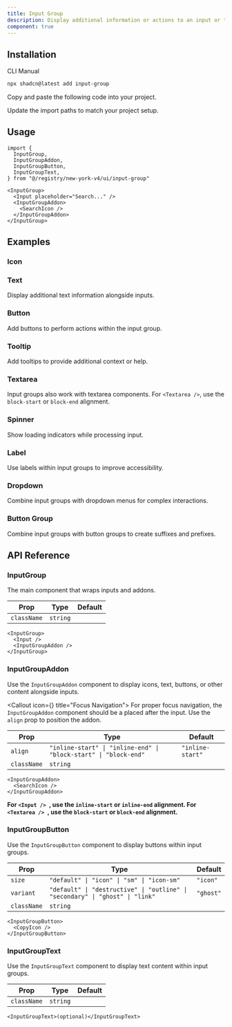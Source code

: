 ```yaml
---
title: Input Group
description: Display additional information or actions to an input or textarea.
component: true
---
```



<ComponentPreview name="input-group-demo" className="[&_.preview]:p-4" />

## Installation

<CodeTabs>

<TabsList>
  <TabsTrigger value="cli">CLI</TabsTrigger>
  <TabsTrigger value="manual">Manual</TabsTrigger>
</TabsList>
<TabsContent value="cli">

```bash
npx shadcn@latest add input-group
```

</TabsContent>

<TabsContent value="manual">

<Steps>

<Step>Copy and paste the following code into your project.</Step>

<ComponentSource name="input-group" title="components/ui/input-group.tsx" />

<Step>Update the import paths to match your project setup.</Step>

</Steps>

</TabsContent>

</CodeTabs>

## Usage

```tsx showLineNumbers
import {
  InputGroup,
  InputGroupAddon,
  InputGroupButton,
  InputGroupText,
} from "@/registry/new-york-v4/ui/input-group"
```

```tsx showLineNumbers
<InputGroup>
  <Input placeholder="Search..." />
  <InputGroupAddon>
    <SearchIcon />
  </InputGroupAddon>
</InputGroup>
```

## Examples

### Icon

<ComponentPreview name="input-group-icon" className="[&_.preview]:p-4" />

### Text

Display additional text information alongside inputs.

<ComponentPreview name="input-group-text" className="[&_.preview]:p-4" />

### Button

Add buttons to perform actions within the input group.

<ComponentPreview name="input-group-button" className="[&_.preview]:p-4" />

### Tooltip

Add tooltips to provide additional context or help.

<ComponentPreview name="input-group-tooltip" className="[&_.preview]:p-4" />

### Textarea

Input groups also work with textarea components. For `<Textarea />`, use the `block-start` or `block-end` alignment.

<ComponentPreview name="input-group-textarea" className="[&_.preview]:p-4" />

### Spinner

Show loading indicators while processing input.

<ComponentPreview name="input-group-spinner" className="[&_.preview]:p-4" />

### Label

Use labels within input groups to improve accessibility.

<ComponentPreview name="input-group-label" className="[&_.preview]:p-4" />

### Dropdown

Combine input groups with dropdown menus for complex interactions.

<ComponentPreview name="input-group-dropdown" className="[&_.preview]:p-4" />

### Button Group

Combine input groups with button groups to create suffixes and prefixes.

<ComponentPreview
  name="input-group-button-group"
  className="[&_.preview]:p-4"
/>

## API Reference

### InputGroup

The main component that wraps inputs and addons.

| Prop        | Type     | Default |
| ----------- | -------- | ------- |
| `className` | `string` |         |

```tsx
<InputGroup>
  <Input />
  <InputGroupAddon />
</InputGroup>
```

### InputGroupAddon

Use the `InputGroupAddon` component to display icons, text, buttons, or other content alongside inputs.

<Callout icon={<IconInfoCircle />} title="Focus Navigation">
  For proper focus navigation, the `InputGroupAddon` component should be a
  placed after the input. Use the `align` prop to position the addon.
</Callout>

| Prop        | Type                                                             | Default          |
| ----------- | ---------------------------------------------------------------- | ---------------- |
| `align`     | `"inline-start" \| "inline-end" \| "block-start" \| "block-end"` | `"inline-start"` |
| `className` | `string`                                                         |                  |

```tsx
<InputGroupAddon>
  <SearchIcon />
</InputGroupAddon>
```

**For `<Input />
  `, use the `inline-start` or `inline-end` alignment. For `<Textarea />
  `, use the `block-start` or `block-end` alignment.**

### InputGroupButton

Use the `InputGroupButton` component to display buttons within input groups.

| Prop        | Type                                                                          | Default   |
| ----------- | ----------------------------------------------------------------------------- | --------- |
| `size`      | `"default" \| "icon" \| "sm" \| "icon-sm"`                                    | `"icon"`  |
| `variant`   | `"default" \| "destructive" \| "outline" \| "secondary" \| "ghost" \| "link"` | `"ghost"` |
| `className` | `string`                                                                      |           |

```tsx
<InputGroupButton>
  <CopyIcon />
</InputGroupButton>
```

### InputGroupText

Use the `InputGroupText` component to display text content within input groups.

| Prop        | Type     | Default |
| ----------- | -------- | ------- |
| `className` | `string` |         |

```tsx
<InputGroupText>(optional)</InputGroupText>
```
